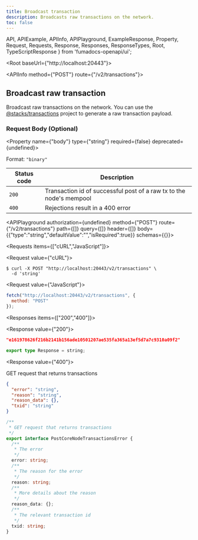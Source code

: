```yaml
---
title: Broadcast transaction
description: Broadcasts raw transactions on the network.
toc: false
---
```


  API,
  APIExample,
  APIInfo,
  APIPlayground,
  ExampleResponse,
  Property,
  Request,
  Requests,
  Response,
  Responses,
  ResponseTypes,
  Root,
  TypeScriptResponse
} from 'fumadocs-openapi/ui';

<Root baseUrl={"http://localhost:20443"}>

<API>

<APIInfo method={"POST"} route={"/v2/transactions"}>

## Broadcast raw transaction

Broadcast raw transactions on the network. You can use the [@stacks/transactions](https://github.com/blockstack/stacks.js) project to generate a raw transaction payload.

### Request Body (Optional)

<Property name={"body"} type={"string"} required={false} deprecated={undefined}>

<span>Format: `"binary"`</span>

</Property>

| Status code | Description |
| ----------- | ----------- |
| `200` | Transaction id of successful post of a raw tx to the node's mempool |
| `400` | Rejections result in a 400 error |

<APIPlayground authorization={undefined} method={"POST"} route={"/v2/transactions"} path={[]} query={[]} header={[]} body={{"type":"string","defaultValue":"","isRequired":true}} schemas={{}}>

</APIPlayground>

</APIInfo>

<APIExample>

<Requests items={["cURL","JavaScript"]}>

<Request value={"cURL"}>

```terminal
$ curl -X POST "http://localhost:20443/v2/transactions" \
  -d 'string'
```

</Request>

<Request value={"JavaScript"}>

```js
fetch("http://localhost:20443/v2/transactions", {
  method: "POST"
});
```

</Request>

</Requests>

<Responses items={["200","400"]}>

<Response value={"200"}>

<ResponseTypes>

<ExampleResponse>

```json
"e161978626f216b2141b156ade10501207ae535fa365a13ef5d7a7c9310a09f2"
```

</ExampleResponse>

<TypeScriptResponse>

```ts
export type Response = string;
```

</TypeScriptResponse>

</ResponseTypes>

</Response>

<Response value={"400"}>

GET request that returns transactions

<ResponseTypes>

<ExampleResponse>

```json
{
  "error": "string",
  "reason": "string",
  "reason_data": {},
  "txid": "string"
}
```

</ExampleResponse>

<TypeScriptResponse>

```ts
/**
 * GET request that returns transactions
 */
export interface PostCoreNodeTransactionsError {
  /**
   * The error
   */
  error: string;
  /**
   * The reason for the error
   */
  reason: string;
  /**
   * More details about the reason
   */
  reason_data: {};
  /**
   * The relevant transaction id
   */
  txid: string;
}
```

</TypeScriptResponse>

</ResponseTypes>

</Response>

</Responses>

</APIExample>

</API>

</Root>